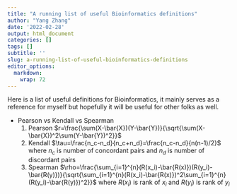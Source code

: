 ```yaml
---
title: "A running list of useful Bioinformatics definitions"
author: "Yang Zhang"
date: '2022-02-28'
output: html_document
categories: []
tags: []
subtitle: ''
slug: a-running-list-of-useful-bioinformatics-definitions
editor_options: 
  markdown: 
    wrap: 72
---
```


Here is a list of useful definitions for Bioinformatics, it mainly
serves as a reference for myself but hopefully it will be useful for
other folks as well.

-   Pearson vs Kendall vs Spearman 
    (@) Pearson 
        $r=\frac{\sum(X-\bar{X})(Y-\bar{Y})}{\sqrt{\sum(X-\bar{X})^2\sum(Y-\bar{Y})^2}}$
    (@) Kendall
        $\tau=\frac{n_c-n_d}{n_c+n_d}=\frac{n_c-n_d}{n(n-1)/2}$
        where $n_c$ is number of concordant pairs and $n_d$ is number of discordant pairs
    (@) Spearman
        $\rho=\frac{\sum_{i=1}^{n}(R(x_i)-\bar{R(x)})(R(y_i)-\bar{R(y)})}{\sqrt{\sum_{i=1}^{n}(R(x_i)-\bar{R(x)})^2\sum_{i=1}^{n}(R(y_i)-\bar{R(y)})^2}}$
        where $R(x_i)$ is rank of $x_i$ and $R(y_i)$ is rank of $y_i$
        
        